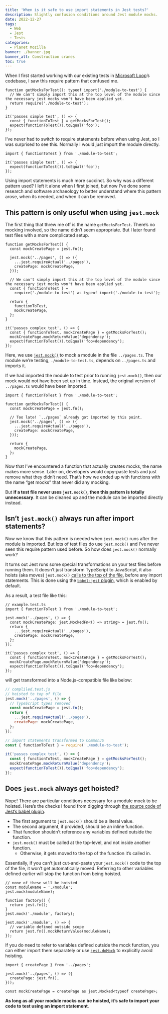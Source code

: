 ```yaml
---
title: 'When is it safe to use import statements in Jest tests?'
description: Slightly confusion conditions around Jest module mocks.
date: 2022-12-27
tags:
  - Web
  - Jest
  - Tests
categories:
  - Planet Mozilla
banner: ./banner.jpg
banner_alt: Construction cranes
toc: true
---
```


When I first started working with our existing tests in [Microsoft Loop](https://www.microsoft.com/en-us/microsoft-loop)’s codebase, I saw this require pattern that confused me.

```tsx
function getMocksForTest(): typeof import('./module-to-test') {
  // We can't simply import this at the top level of the module since the necessary jest mocks won't have been applied yet.
  return require('./module-to-test');
}

it('passes simple test', () => {
  const { functionToTest } = getMocksForTest();
  expect(functionToTest()).toEqual('foo');
});
```

I’ve never had to switch to require statements before when using Jest, so I was surprised to see this. Normally I would just import the module directly.

```tsx
import { functionToTest } from './module-to-test';

it('passes simple test', () => {
  expect(functionToTest()).toEqual('foo');
});
```

Using import statements is much more succinct. So why was a different pattern used? I left it alone when I first joined, but now I’ve done some research and software archaeology to better understand where this pattern arose, when its needed, and when it can be removed.

## This pattern is only useful when using `jest.mock`

The first thing that threw me off is the name `getMocksForTest`. There’s no mocking involved, so the name didn’t seem appropriate. But I later found test files with a more complicated setup.

```tsx
function getMocksForTest() {
  const mockCreatePage = jest.fn();

  jest.mock('../pages', () => ({
    ...jest.requireActual('../pages'),
    createPage: mockCreatePage,
  }));

  // We can't simply import this at the top level of the module since the necessary jest mocks won't have been applied yet.
  const { functionToTest } =
    require('./module-to-test') as typeof import('./module-to-test');

  return {
    functionToTest,
    mockCreatePage,
  };
}

it('passes complex test', () => {
  const { functionToTest, mockCreatePage } = getMocksForTest();
  mockCreatePage.mockReturnValue('dependency');
  expect(functionToTest()).toEqual('foo+dependency');
});
```

Here, we use [`jest.mock()`](https://jestjs.io/docs/jest-object#jestmockmodulename-factory-options) to mock a module in the file `../pages.ts`. The module we’re testing, `./module-to-test.ts`, depends on `../pages.ts` and imports it.

If we had imported the module to test prior to running `jest.mock()`, then our mock would not have been set up in time. Instead, the original version of `../pages.ts` would have been imported.

```tsx
import { functionToTest } from './module-to-test';

function getMocksForTest() {
  const mockCreatePage = jest.fn();

  // Too late! `../pages` already got imported by this point.
  jest.mock('../pages', () => ({
    ...jest.requireActual('../pages'),
    createPage: mockCreatePage,
  }));

  return {
    mockCreatePage,
  };
}
```

Now that I’ve encountered a function that actually creates mocks, the name makes more sense. Later on, developers would copy-paste tests and just remove what they didn’t need. That’s how we ended up with functions with the name “get mocks” that never did any mocking.

But **if a test file never uses `jest.mock()`, then this pattern is totally unnecessary**. It can be cleaned up and the module can be imported directly instead.

## Isn’t `jest.mock()` always run after import statements?

Now we know that this pattern is needed when `jest.mock()` runs after the module is imported. But lots of test files do use `jest.mock()` and I’ve never seen this require pattern used before. So how does `jest.mock()` normally work?

It turns out Jest runs some special transformations on your test files before running them. It doesn’t just transform TypeScript to JavaScript, it also hoists (aka moves) `jest.mock()` [calls to the top of the file](https://jestjs.io/docs/jest-object#jestdomockmodulename-factory-options), before any import statements. This is done using the [`babel-jest` plugin](https://github.com/facebook/jest/tree/main/packages/babel-jest), which is enabled by default.

As a result, a test file like this:

```tsx
// example.test.ts
import { functionToTest } from './module-to-test';

jest.mock('../pages', () => {
  const mockCreatePage: jest.MockedFn<() => string> = jest.fn();
  return {
    ...jest.requireActual('../pages'),
    createPage: mockCreatePage,
  };
});

it('passes complex test', () => {
  const { functionToTest, mockCreatePage } = getMocksForTest();
  mockCreatePage.mockReturnValue('dependency');
  expect(functionToTest()).toEqual('foo+dependency');
});
```

will get transformed into a Node.js-compatible file like below:

```jsx
// compliled.test.js
// hoisted to top of file
jest.mock('../pages', () => {
  // TypeScript types removed
  const mockCreatePage = jest.fn();
  return {
    ...jest.requireActual('../pages'),
    createPage: mockCreatePage,
  };
});

// import statements transformed to CommonJS
const { functionToTest } = require('./module-to-test');

it('passes complex test', () => {
  const { functionToTest, mockCreatePage } = getMocksForTest();
  mockCreatePage.mockReturnValue('dependency');
  expect(functionToTest()).toEqual('foo+dependency');
});
```

## Does `jest.mock` always get hoisted?

Nope! There are particular conditions necessary for a module mock to be hoisted. Here’s the checks I found from digging through [the source code of Jest’s babel plugin](https://github.com/facebook/jest/blob/main/packages/babel-plugin-jest-hoist/src/index.ts#L124).

- The first argument to `jest.mock()` should be a literal value.
- The second argument, if provided, should be an inline function.
- That function shouldn’t reference any variables defined outside the function.
- `jest.mock()` must be called at the top-level, and not inside another function.
  - Otherwise, it gets moved to the top of the function it’s called in.

Essentially, if you can’t just cut-and-paste your `jest.mock()` code to the top of the file, it won’t get automatically moved. Referring to other variables defined earlier will stop the function from being hoisted.

```tsx
// none of these will be hoisted
const moduleName = './module';
jest.mock(moduleName);

function factory() {
  return jest.fn();
}
jest.mock('./module', factory);

jest.mock('./module', () => {
  // variable defined outside scope
  return jest.fn().mockReturnValue(moduleName);
});
```

If you do need to refer to variables defined outside the mock function, you can either import them separately or use [`jest.doMock`](https://jestjs.io/docs/jest-object#jestdomockmodulename-factory-options) to explicitly avoid hoisting.

```tsx
import { createPage } from '../pages';

jest.mock('../pages', () => ({
  createPage: jest.fn(),
}));

const mockCreatePage = createPage as jest.Mocked<typeof createPage>;
```

**As long as all your module mocks can be hoisted, it’s safe to import your code to test using an import statement**.
